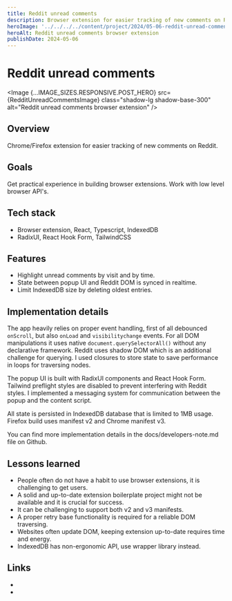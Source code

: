 ```yaml
---
title: Reddit unread comments
description: Browser extension for easier tracking of new comments on Reddit. 
heroImage: '../../../../content/project/2024/05-06-reddit-unread-comments/_images/reddit-unread-comments.png'
heroAlt: Reddit unread comments browser extension
publishDate: 2024-05-06
---
```



# Reddit unread comments

<Image {...IMAGE_SIZES.RESPONSIVE.POST_HERO} src={RedditUnreadCommentsImage} class="shadow-lg shadow-base-300" alt="Reddit unread comments browser extension" />

## Overview

Chrome/Firefox extension for easier tracking of new comments on Reddit.

## Goals

Get practical experience in building browser extensions. Work with low level browser API's.

## Tech stack

- Browser extension, React, Typescript, IndexedDB
- RadixUI, React Hook Form, TailwindCSS

## Features

- Highlight unread comments by visit and by time.
- State between popup UI and Reddit DOM is synced in realtime.
- Limit IndexedDB size by deleting oldest entries.

## Implementation details

The app heavily relies on proper event handling, first of all debounced `onScroll`, but also `onLoad` and `visibilitychange` events. For all DOM manipulations it uses native `document.querySelectorAll()` without any declarative framework. Reddit uses shadow DOM which is an additional challenge for querying. I used closures to store state to save performance in loops for traversing nodes.

The popup UI is built with RadixUI components and React Hook Form. Tailwind preflight styles are disabled to prevent interfering with Reddit styles. I implemented a messaging system for communication between the popup and the content script. 

All state is persisted in IndexedDB database that is limited to 1MB usage. Firefox build uses manifest v2 and Chrome manifest v3.

You can find more implementation details in the <Link href="https://github.com/nemanjam/reddit-unread-comments/blob/main/docs/developers-note.md" variant="markdown" target="_blank" title="Documentation">docs/developers-note.md</Link> file on Github.

## Lessons learned 

- People often do not have a habit to use browser extensions, it is challenging to get users.
- A solid and up-to-date extension boilerplate project might not be available and it is crucial for success.
- It can be challenging to support both v2 and v3 manifests.
- A proper retry base functionality is required for a reliable DOM traversing.
- Websites often update DOM, keeping extension up-to-date requires time and energy.
- IndexedDB has non-ergonomic API, use wrapper library instead.

## Links


- <LinkWithLabel label="Demo video" href="https://www.youtube.com/watch?v=dHw0pM3ZzqY" title="Extension demo video" />
- <LinkWithLabel label="Repository" href="https://github.com/nemanjam/reddit-unread-comments" title="Extension repository" />


